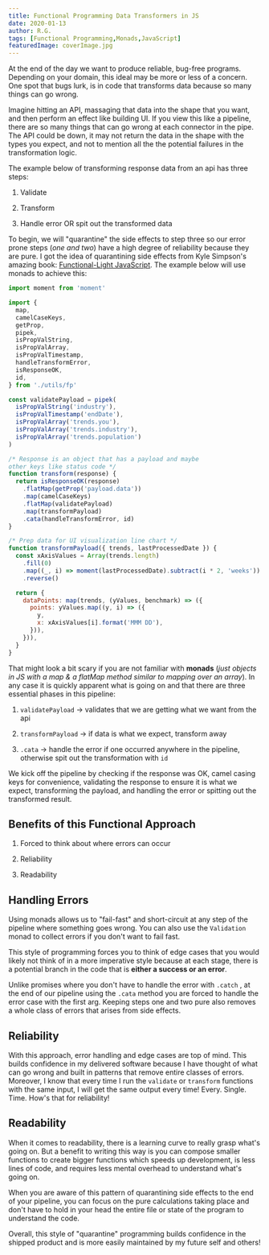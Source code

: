 ```yaml
---
title: Functional Programming Data Transformers in JS
date: 2020-01-13
author: R.G.
tags: [Functional Programming,Monads,JavaScript]
featuredImage: coverImage.jpg
---
```


At the end of the day we want to produce reliable, bug-free programs. Depending on your domain, this ideal may be more or less of a concern. One spot that bugs lurk, is in code that transforms data because so many things can go wrong.

Imagine hitting an API, massaging that data into the shape that you want, and then perform an effect like building UI. If you view this like a pipeline, there are so many things that can go wrong at each connector in the pipe. The API could be down, it may not return the data in the shape with the types you expect, and not to mention all the the potential failures in the transformation logic.

The example below of transforming response data from an api has three steps:

1.  Validate

2.  Transform

3.  Handle error OR spit out the transformed data

To begin, we will "quarantine" the side effects to step three so our error prone steps (_one and two_) have a high degree of reliability because they are pure. I got the idea of quarantining side effects from Kyle Simpson's amazing book: [Functional-Light JavaScript](https://github.com/getify/Functional-Light-JS/blob/13a3bdafb4edb83207db76212312472aab20d06a/manuscript/ch5.md). The example below will use monads to achieve this:

```javascript
import moment from 'moment'

import {
  map,
  camelCaseKeys,
  getProp,
  pipek,
  isPropValString,
  isPropValArray,
  isPropValTimestamp,
  handleTransformError,
  isResponseOK,
  id,
} from './utils/fp'

const validatePayload = pipek(
  isPropValString('industry'),
  isPropValTimestamp('endDate'),
  isPropValArray('trends.you'),
  isPropValArray('trends.industry'),
  isPropValArray('trends.population')
)

/* Response is an object that has a payload and maybe
other keys like status code */
function transform(response) {
  return isResponseOK(response)
    .flatMap(getProp('payload.data'))
    .map(camelCaseKeys)
    .flatMap(validatePayload)
    .map(transformPayload)
    .cata(handleTransformError, id)
}

/* Prep data for UI visualization line chart */
function transformPayload({ trends, lastProcessedDate }) {
  const xAxisValues = Array(trends.length)
    .fill(0)
    .map((_, i) => moment(lastProcessedDate).subtract(i * 2, 'weeks'))
    .reverse()

  return {
    dataPoints: map(trends, (yValues, benchmark) => ({
      points: yValues.map((y, i) => ({
        y,
        x: xAxisValues[i].format('MMM DD'),
      })),
    })),
  }
}
```

That might look a bit scary if you are not familiar with **monads** (_just objects in JS with a map & a flatMap method similar to mapping over an array_). In any case it is quickly apparent what is going on and that there are three essential phases in this pipeline:

1.  `validatePayload` → validates that we are getting what we want from the api

2.  `transformPayload` → if data is what we expect, transform away

3.  `.cata` → handle the error if one occurred anywhere in the pipeline, otherwise spit out the transformation with `id`

We kick off the pipeline by checking if the response was OK, camel casing keys for convenience, validating the response to ensure it is what we expect, transforming the payload, and handling the error or spitting out the transformed result.

Benefits of this Functional Approach
------------------------------------

1.  Forced to think about where errors can occur

2.  Reliability

3.  Readability

Handling Errors
---------------

Using monads allows us to "fail-fast" and short-circuit at any step of the pipeline where something goes wrong. You can also use the `Validation` monad to collect errors if you don't want to fail fast.

This style of programming forces you to think of edge cases that you would likely not think of in a more imperative style because at each stage, there is a potential branch in the code that is **either a success or an error**.

Unlike promises where you don't have to handle the error with `.catch` , at the end of our pipeline using the `.cata` method you are forced to handle the error case with the first arg. Keeping steps one and two pure also removes a whole class of errors that arises from side effects.

Reliability
-----------

With this approach, error handling and edge cases are top of mind. This builds confidence in my delivered software because I have thought of what can go wrong and built in patterns that remove entire classes of errors. Moreover, I know that every time I run the `validate` or `transform` functions with the same input, I will get the same output every time! Every. Single. Time. How's that for reliability!

Readability
-----------

When it comes to readability, there is a learning curve to really grasp what's going on. But a benefit to writing this way is you can compose smaller functions to create bigger functions which speeds up development, is less lines of code, and requires less mental overhead to understand what's going on.

When you are aware of this pattern of quarantining side effects to the end of your pipeline, you can focus on the pure calculations taking place and don't have to hold in your head the entire file or state of the program to understand the code.

Overall, this style of "quarantine" programming builds confidence in the shipped product and is more easily maintained by my future self and others!